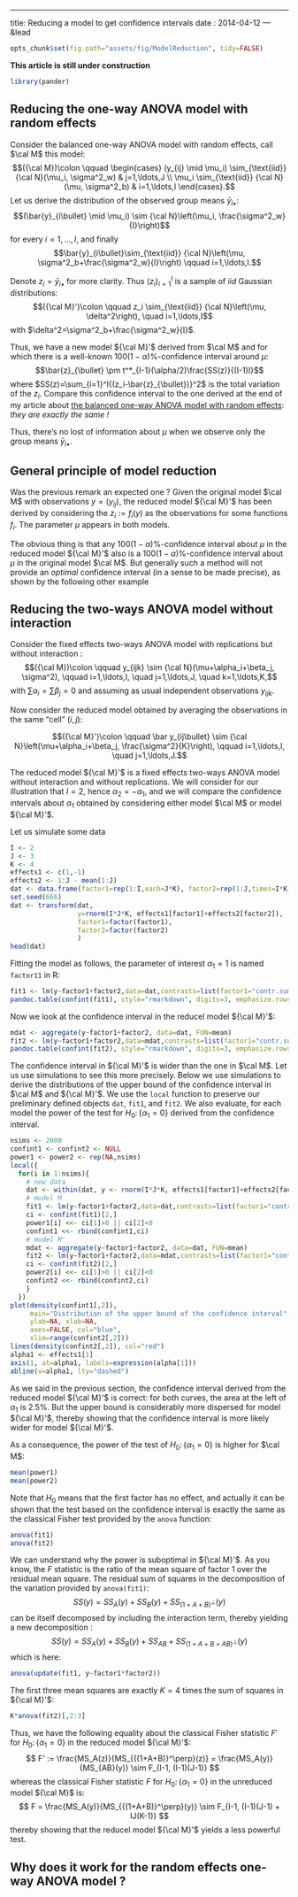 ---
title: Reducing a model to get confidence intervals
date : 2014-04-12
--- &lead

```r
opts_chunk$set(fig.path="assets/fig/ModelReduction", tidy=FALSE)
```

**This article is still under construction**

```r
library(pander)
```

## Reducing the one-way ANOVA model with random effects

Consider the balanced one-way ANOVA model with random effects, call $\cal M$ 
this model:
$$({\cal M})\colon \qquad \begin{cases}
 (y_{ij} \mid \mu_i) \sim_{\text{iid}} {\cal N}(\mu_i, \sigma^2_w) & j=1,\ldots,J \\ 
\mu_i \sim_{\text{iid}} {\cal N}(\mu, \sigma^2_b) & i=1,\ldots,I
\end{cases}.$$
Let us derive the distribution of the observed group means $\bar{y}_{i\bullet}$:
$$(\bar{y}_{i\bullet} \mid \mu_i) \sim {\cal N}\left(\mu_i, \frac{\sigma^2_w}{I}\right)$$ 
for every $i=1,\ldots,I$, and finally 
$$\bar{y}_{i\bullet}\sim_{\text{iid}} {\cal N}\left(\mu, \sigma^2_b+\frac{\sigma^2_w}{I}\right) \qquad i=1,\ldots,I.$$

Denote $z_i=\bar{y}_{i\bullet}$ for more clarity. Thus ${(z_i)}_{i=1}^I$ is a sample 
of *iid* Gaussian distributions:
$$({\cal M}')\colon \qquad
z_i \sim_{\text{iid}} {\cal N}\left(\mu, \delta^2\right), \quad i=1,\ldots,I$$ 
with $\delta^2=\sigma^2_b+\frac{\sigma^2_w}{I}$. 

Thus, we have a new model ${\cal M}'$ derived from $\cal M$ and for which there is 
a well-known $100(1-\alpha)\%$-confidence interval around $\mu$:
$$\bar{z}_{\bullet} \pm t^*_{I-1}(\alpha/2)\frac{SS(z)}{(I-1)I}$$
where $SS(z)=\sum_{i=1}^I{(z_i-\bar{z}_{\bullet})}^2$ is the total variation 
of the $z_i$. 
Compare this confidence interval to the one derived at 
the end of my article about 
[the balanced one-way ANOVA model with random effects](http://stla.github.io/stlapblog/posts/Anova1random.html): *they are exactly the same !* 

Thus, there's no lost of information about $\mu$ when we observe only 
the group means $\bar{y}_{i\bullet}$.



## General principle of model reduction 

Was the previous remark an expected one ? 
Given the original model $\cal M$ with observations $y=(y_{ij})$, the reduced 
model ${\cal M}'$ has been derived by considering the $z_i:=f_i(y)$ as the 
observations for some functions $f_i$. 
The parameter $\mu$ appears in both models. 

The obvious thing is that any  $100(1-\alpha)\%$-confidence interval 
about $\mu$ in the reduced model ${\cal M}'$ also is a 
$100(1-\alpha)\%$-confidence interval 
about $\mu$ in the original model $\cal M$. 
But generally such a method will not provide an *optimal* confidence interval 
(in a sense to be made precise), as shown by the following other example



## Reducing the two-ways ANOVA model without interaction

Consider the fixed effects two-ways ANOVA model 
with replications but without interaction :
$$({\cal M})\colon \qquad
y_{ijk} \sim {\cal N}(\mu+\alpha_i+\beta_j, \sigma^2), 
\qquad i=1,\ldots,I, \quad j=1,\ldots,J, \quad k=1,\ldots,K,$$
with $\sum \alpha_i=\sum \beta_j=0$ and 
assuming as usual independent observations $y_{ijk}$.

Now consider the reduced model obtained by averaging the observations 
in the same "cell" $(i,j)$:

$$({\cal M}')\colon \qquad
\bar y_{ij\bullet} \sim {\cal N}\left(\mu+\alpha_i+\beta_j, \frac{\sigma^2}{K}\right), \qquad i=1,\ldots,I, \quad j=1,\ldots,J.$$

The reduced model ${\cal M}'$ is  a fixed effects two-ways ANOVA model 
without interaction and without replications. 
We will consider for our illustration that $I=2$, hence $\alpha_2=-\alpha_1$, 
and we will compare the confidence intervals about $\alpha_1$ obtained by 
considering either model $\cal M$ or model ${\cal M}'$. 

Let us simulate some data 

```r
I <- 2 
J <- 3
K <- 4
effects1 <- c(1,-1)
effects2 <- 1:J - mean(1:J)
dat <- data.frame(factor1=rep(1:I,each=J*K), factor2=rep(1:J,times=I*K))
set.seed(666)
dat <- transform(dat, 
                 y=rnorm(I*J*K, effects1[factor1]+effects2[factor2]), 
                 factor1=factor(factor1), 
                 factor2=factor(factor2)
                 ) 
head(dat)
```

Fitting the model as follows, the parameter of interest $\alpha_1=1$ is named `factor11` in R:

```r
fit1 <- lm(y~factor1+factor2,data=dat,contrasts=list(factor1="contr.sum",factor2="contr.sum"))
pandoc.table(confint(fit1), style="rmarkdown", digits=3, emphasize.rows=2)
```

Now we look at the confidence interval in the reducel model ${\cal M}'$:

```r
mdat <- aggregate(y~factor1+factor2, data=dat, FUN=mean)
fit2 <- lm(y~factor1+factor2,data=mdat,contrasts=list(factor1="contr.sum",factor2="contr.sum"))
pandoc.table(confint(fit2), style="rmarkdown", digits=3, emphasize.rows=2)
```

The confidence interval in ${\cal M}'$ is wider than the one in $\cal M$. 
Let us use simulations to see this more precisely. 
Below we use simulations to derive the distributions of the upper bound 
of the confidence interval in $\cal M$ and ${\cal M}'$. 
We use the `local` function to preserve our preliminary defined 
objects `dat`, `fit1`, and `fit2`. 
We also evaluate, for each model the power of the test for 
$H_0\colon\{\alpha_1=0\}$ derived from the confidence interval.


```r
nsims <- 2000
confint1 <- confint2 <- NULL
power1 <- power2 <- rep(NA,nsims)
local({
  for(i in 1:nsims){
    # new data
    dat <- within(dat, y <- rnorm(I*J*K, effects1[factor1]+effects2[factor2])) 
    # model M
    fit1 <- lm(y~factor1+factor2,data=dat,contrasts=list(factor1="contr.sum",factor2="contr.sum"))
    ci <- confint(fit1)[2,]
    power1[i] <<- ci[1]>0 || ci[2]<0
    confint1 <<- rbind(confint1,ci)
    # model M'
    mdat <- aggregate(y~factor1+factor2, data=dat, FUN=mean)
    fit2 <- lm(y~factor1+factor2,data=mdat,contrasts=list(factor1="contr.sum",factor2="contr.sum"))
    ci <- confint(fit2)[2,]
    power2[i] <<- ci[1]>0 || ci[2]<0
    confint2 <<- rbind(confint2,ci)
    }
  })
plot(density(confint1[,2]), 
     main="Distribution of the upper bound of the confidence interval", 
     ylab=NA, xlab=NA, 
     axes=FALSE, col="blue",
     xlim=range(confint2[,2]))
lines(density(confint2[,2]), col="red")
alpha1 <- effects1[1]
axis(1, at=alpha1, labels=expression(alpha[1]))
abline(v=alpha1, lty="dashed")
```

As we said in the previous section, the confidence interval derived from 
the reduced model ${\cal M}'$ is correct: for both curves, the area at the left 
of $\alpha_1$ is $2.5\%$. 
But the upper bound is considerably more dispersed for model ${\cal M}'$, 
thereby showing that the confidence interval  is more likely wider 
 for model ${\cal M}'$. 
 
 As a consequence, the power of the test of $H_0\colon\{\alpha_1=0\}$ is higher 
for $\cal M$:

```r
mean(power1)
mean(power2)
```

Note that $H_0$ means that the first factor has no effect, and actually it can 
be shown that the test based on the confidence interval is exactly the same 
as the classical Fisher test provided by the `anova` function:

```r
anova(fit1)
anova(fit2)
```

We can understand why the power is suboptimal in ${\cal M}'$. 
As you know, the $F$ statistic is the ratio of the mean square of 
factor $1$ over the residual mean square. 
The residual sum of squares  in the 
decomposition of the variation provided by `anova(fit1)`:
$$ 
SS(y) = SS_A(y) + SS_B(y) + SS_{{(1+A+B)}^\perp}(y)
$$
can be itself decomposed by including the interaction term, thereby 
yielding a new decomposition :
$$ 
SS(y) = SS_A(y) + SS_B(y) + SS_{AB} + SS_{{(1+A+B+AB)}^\perp}(y)
$$
which is here:

```r
anova(update(fit1, y~factor1*factor2)) 
```

The first three mean squares are exactly $K=4$ times the sum of squares in 
${\cal M}'$:

```r
K*anova(fit2)[,2:3]
```

 
Thus, we have the following equality about the classical Fisher statistic $F'$ 
for $H_0\colon\{\alpha_1=0\}$ in the reduced model ${\cal M}'$:
$$
F' := \frac{MS_A(z)}{MS_{{(1+A+B)}^\perp}(z)} 
= \frac{MS_A(y)}{MS_{AB}(y)} 
\sim F_{I-1, (I-1)(J-1)}
$$ 
whereas the  classical Fisher statistic $F$ 
for $H_0\colon\{\alpha_1=0\}$ in the unreduced model ${\cal M}$ is:
$$
F = \frac{MS_A(y)}{MS_{{(1+A+B)}^\perp}(y)}
\sim F_{I-1, (I-1)(J-1) + IJ(K-1)}
$$
thereby showing that the reducel model ${\cal M}'$ yields a less 
powerful test. 


## Why does it work for the random effects one-way ANOVA model ?


